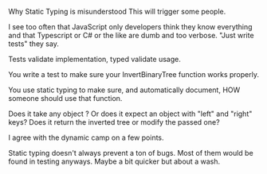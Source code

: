 Why Static Typing is misunderstood
This will trigger some people.

I see too often that JavaScript only developers think they know everything and that Typescript or C# or the like are dumb and too verbose. "Just write tests" they say.

Tests validate implementation, typed validate usage.

You write a test to make sure your InvertBinaryTree function works properly.

You use static typing to make sure, and automatically document, HOW someone should use that function.

Does it take any object ? Or does it expect an object with "left" and "right" keys? Does it return the inverted tree or modify the passed one?

I agree with the dynamic camp on a few points.

Static typing doesn't always prevent a ton of bugs. Most of them would be found in testing anyways. Maybe a bit quicker but about a wash.
